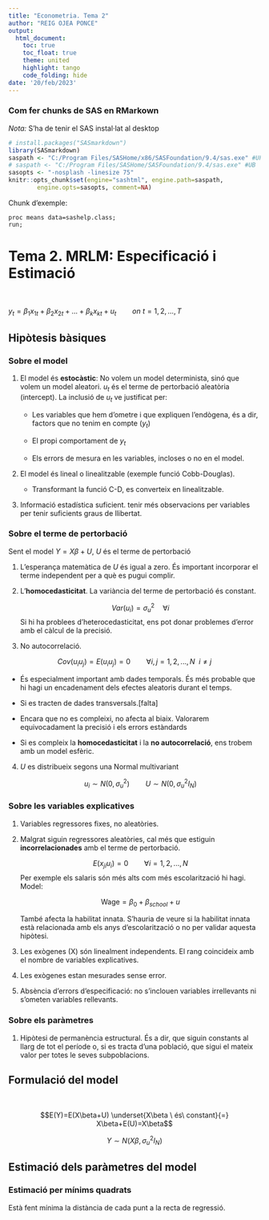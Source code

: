 ---
title: "Econometria. Tema 2"
author: "REIG OJEA PONCE"
output:
  html_document:
    toc: true
    toc_float: true
    theme: united
    highlight: tango
    code_folding: hide
date: '20/feb/2023'
---

### Com fer chunks de SAS en RMarkown

*Nota:* S'ha de tenir el SAS instal·lat al desktop

```{r, warning=F, message=F}
# install.packages("SASmarkdown")
library(SASmarkdown)
saspath <- "C:/Program Files/SASHome/x86/SASFoundation/9.4/sas.exe" #UPC
# saspath <- "C:/Program Files/SASHome/SASFoundation/9.4/sas.exe" #UB
sasopts <- "-nosplash -linesize 75"
knitr::opts_chunk$set(engine="sashtml", engine.path=saspath, 
        engine.opts=sasopts, comment=NA)
```



Chunk d'exemple:
```{sas}
proc means data=sashelp.class;
run;
```

# Tema 2.  MRLM: Especificació i Estimació
&nbsp;

$y_t=\beta_1x_{1t}+\beta_2x_{2t}+...+\beta_kx_{kt}+u_t \qquad on\ t=1,2,...,T$

## Hipòtesis bàsiques

### Sobre el model

1. El model és **estocàstic**: No volem un model determinista, sinó que volem un model aleatori. $u_t$ és el terme de pertorbació aleatòria (intercept). La inclusió de $u_t$ ve justificat per:

   - Les variables que hem d'ometre i que expliquen l'endògena, és a dir, factors que no tenim en compte ($y_t$)

   - El propi comportament de $y_t$

   - Els errors de mesura en les variables, incloses o no en el model.

2. El model és lineal o linealitzable (exemple funció Cobb-Douglas).

   - Transformant la funció C-D, es converteix en linealitzable.
   
3. Informació estadística suficient. tenir més observacions per variables per tenir suficients graus de llibertat.

### Sobre el terme de pertorbació

Sent el model $Y=X\beta+U$, $U$ és el terme de pertorbació

1. L'esperança matemàtica de $U$ és igual a zero. És important incorporar el terme independent per a què es pugui complir.

2. L'**homocedasticitat**. La variància del terme de pertorbació és constant.

   $$Var(u_i)=\sigma^2_u\quad \forall i$$
Si hi ha problees d'heterocedasticitat, ens pot donar problemes d'error amb el càlcul de la precisió.

3. No autocorrelació.

$$Cov(u_iu_j)=E(u_iu_j)=0 \qquad \forall i,j=1,2,...,N \enspace i\neq j$$

   - És especialment important amb dades temporals. És més probable que hi hagi un encadenament dels efectes aleatoris durant el temps.

   - Si es tracten de dades transversals.[falta]
   
   - Encara que no es compleixi, no afecta al biaix. Valorarem equivocadament la precisió i els errors estàndards
   
   - Si es compleix la **homocedasticitat** i la **no autocorrelació**, ens trobem amb un model esfèric.
   
4. $U$ es distribueix segons una Normal multivariant

   $$u_i \sim N(0,\sigma^2_u) \qquad U\sim N(0,\sigma^2_uI_N)$$

### Sobre les variables explicatives

1. Variables regressores fixes, no aleatòries.

2. Malgrat siguin regressores aleatòries, cal més que estiguin **incorrelacionades** amb el terme de pertorbació.

   $$E(x_{ji}u_i)=0 \qquad \forall i=1,2,...,N$$
   Per exemple els salaris són més alts com més escolarització hi hagi. Model:
   
   $$\text{Wage}=\beta_0+\beta_{school}+u$$
   
   També afecta la habilitat innata. S'hauria de veure si la habilitat innata està relacionada amb els anys d'escolarització o no per validar aquesta hipòtesi.
   
3. Les exògenes (X) són linealment independents. El rang coincideix amb el nombre de variables explicatives.

4. Les exògenes estan mesurades sense error.

5. Absència d'errors d'especificació: no s'inclouen variables irrellevants ni s'ometen variables rellevants.

### Sobre els paràmetres

1. Hipòtesi de permanència estructural. És a dir, que siguin constants al llarg de tot el període o, si es tracta d'una població, que sigui el mateix valor per totes le seves subpoblacions.

## Formulació del model
&nbsp;

$$E(Y)=E(X\beta+U) \underset{X\beta \ és\ constant}{=} X\beta+E(U)=X\beta$$

$$Y \sim N(X\beta ,\sigma^2_uI_N)$$

## Estimació dels paràmetres del model

### Estimació per mínims quadrats

Està fent mínima la distància de cada punt a la recta de regressió.